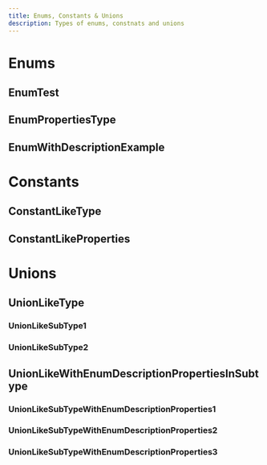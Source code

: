 ```yaml
---
title: Enums, Constants & Unions
description: Types of enums, constnats and unions
---
```


# Enums

## EnumTest

<ApiType apiKey="test" type="EnumTest" />

## EnumPropertiesType

<ApiType apiKey="test" type="EnumPropertiesType" />

## EnumWithDescriptionExample

<ApiType apiKey="test" type="EnumWithDescriptionExample" />

# Constants

## ConstantLikeType

<ApiType apiKey="test" type="ConstantLikeType" />

## ConstantLikeProperties

<ApiType apiKey="test" type="ConstantLikeProperties" />

# Unions

## UnionLikeType

<ApiType apiKey="test" type="UnionLike" />

### UnionLikeSubType1

<ApiType apiKey="test" type="UnionLikeSubType1" />

### UnionLikeSubType2

<ApiType apiKey="test" type="UnionLikeSubType2" />

## UnionLikeWithEnumDescriptionPropertiesInSubtype

<ApiType apiKey="test" type="UnionLikeWithEnumDescriptionPropertiesInSubtype" />

### UnionLikeSubTypeWithEnumDescriptionProperties1

<ApiType apiKey="test" type="UnionLikeSubTypeWithEnumDescriptionProperties1" />

### UnionLikeSubTypeWithEnumDescriptionProperties2

<ApiType apiKey="test" type="UnionLikeSubTypeWithEnumDescriptionProperties2" />

### UnionLikeSubTypeWithEnumDescriptionProperties3

<ApiType apiKey="test" type="UnionLikeSubTypeWithEnumDescriptionProperties3" />
